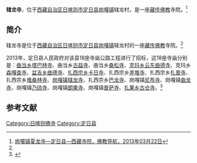 {{Infobox Tibetan Buddhist monastery
|name =辖龙寺
|image =
|image size = 250px
|alt = 
|caption = 
|t=
|w=
|to = 
|ipa={{IPA|}}
|z=
|thdl=
|e=
|tc=轄龍寺
|s=辖龙寺
|p=
|m=
|k=
|pushpin_map = 
|latd =  | latm =  | lats =  | latNS = 
|longd=  | longm= | longs =| longEW = 
|iso_region = 
|map_caption = 
|mapsize = 
|location_country = 中国
|location = {{CHN}}[[西藏自治区|西藏自治区]][[日喀则市|日喀则市]][[定日县|定日县]]
|coordinates_display =
|founded_by =
|date_founded =
|date_renovated =
|sect =
|mather =
|children =
|dedicated_to = 
|tulku =
|head_lama = 
|head_mgh =
|no._of_monks = 
|architecture = 
|festivals =
|footnotes = 
}}

'''辖龙寺'''，位于[[西藏自治区|西藏自治区]][[日喀则市|日喀则市]][[定日县|定日县]][[岗嘎镇|岗嘎镇]]辖龙村，是一座[[藏传佛教|藏传佛教]]寺院。<ref name=fjdh>[http://www.fjdh.cn/ffzt/fjhy/ahsy2013/03/192417217542.html 岗噶镇夏龙寺—定日县—西藏寺院，佛教导航，2013年03月22日]</ref>

==简介==
辖龙寺是位于[[西藏自治区|西藏自治区]][[日喀则市|日喀则市]][[定日县|定日县]][[岗嘎镇|岗嘎镇]]辖龙村的一座[[藏传佛教|藏传佛教]]寺院。<ref name=fjdh/>

2013年，定日县人民政府对该县18座寺庙公路工程进行了招标，这18座寺庙分别是：[[曲当乡|曲当乡]][[塔巴林寺_(定日县)|塔巴林寺]]、曲当乡[[古益寺|古益寺]]、曲当乡[[桑松寺|桑松寺]]、[[克玛乡|克玛乡]][[云东曲德寺|云东曲德寺]]、克玛乡[[森嘎查寺|森嘎查寺]]、[[盆吉乡|盆吉乡]][[曲德寺_(定日县盆吉乡)|曲德寺]]、[[扎西宗乡|扎西宗乡]][[卡日寺_(定日县)|卡日寺]]、扎西宗乡[[差堆寺|差堆寺]]、扎西宗乡[[扎普寺_(定日县)|扎普寺]]、扎西宗乡[[堆桑林寺|堆桑林寺]]、[[岗嘎镇|岗嘎镇]][[辖龙寺|辖龙寺]]、扎西宗乡[[巴龙寺|巴龙寺]]、岗嘎镇[[尼布寺_(定日县)|尼布寺]]、岗嘎镇[[曲龙寺_(定日县岗嘎镇)|曲龙寺]]、岗嘎镇[[乃琼寺_(定日县)|乃琼寺]]、岗嘎镇[[朗果荡芭寺|朗果寺]]、岗嘎镇[[普萨寺|普萨寺]]、[[扎果乡|扎果乡]][[古仓寺|古仓寺]]。<ref>{{Cite web |url=http://www.bidcenter.com.cn/newscontent-12160525-1.html |title=定日县曲当乡塔巴林寺等18座寺庙公路工程建设招标公告，中国采招网，2013-3-20 |access-date=2014-05-22 |archive-url=https://web.archive.org/web/20140522124939/http://www.bidcenter.com.cn/newscontent-12160525-1.html |archive-date=2014-05-22 |dead-url=yes }}</ref>

==参考文献==
{{reflist}}

{{日喀则地标}}
[[Category:日喀则佛寺|Category:日喀则佛寺]]
[[Category:定日县|Category:定日县]]